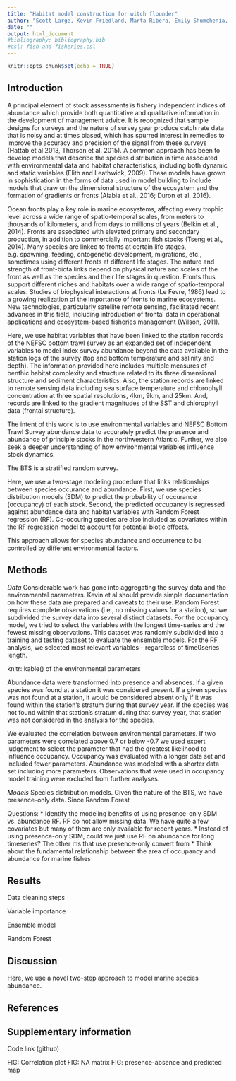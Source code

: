 ```yaml
---
title: "Habitat model construction for witch flounder"
author: "Scott Large, Kevin Friedland, Marta Ribera, Emily Shumchenia, John Manderson, Kristin Kleisner, and Sean Lucey + others?"
date: ""
output: html_document
#bibliography: bibliography.bib
#csl: fish-and-fisheries.csl
---
```


```r
knitr::opts_chunk$set(echo = TRUE)
```

## Introduction

A principal element of stock assessments is fishery independent indices of abundance which provide both quantitative and qualitative information in the development of management advice. It is recognized that sample designs for surveys and the nature of survey gear produce catch rate data that is noisy and at times biased, which has spurred interest in remedies to improve the accuracy and precision of the signal from these surveys (Hattab et al 2013, Thorson et al. 2015). A common approach has been to develop models that describe the species distribution in time associated with environmental data and habitat characteristics, including both dynamic and static variables (Elith and Leathwick, 2009). These models have grown in sophistication in the forms of data used in model building to include models that draw on the dimensional structure of the ecosystem and the formation of gradients or fronts (Alabia et al., 2016; Duron et al. 2016).

Ocean fronts play a key role in marine ecosystems, affecting every trophic level across a wide range of spatio-temporal scales, from meters to thousands of kilometers, and from days to millions of years (Belkin et al., 2014). Fronts are associated with elevated primary and secondary production, in addition to commercially important fish stocks (Tseng et al., 2014). Many species are linked to fronts at certain life stages, e.g. spawning, feeding, ontogenetic development, migrations, etc., sometimes using different fronts at different life stages. The nature and strength of front-biota links depend on physical nature and scales of the front as well as the species and their life stages in question. Fronts thus support different niches and habitats over a wide range of spatio-temporal scales. Studies of biophysical interactions at fronts (Le Fevre, 1986) lead to a growing realization of the importance of fronts to marine ecosystems. New technologies, particularly satellite remote sensing, facilitated recent advances in this field, including introduction of frontal data in operational applications and ecosystem-based fisheries management (Wilson, 2011).

Here, we use habitat variables that have been linked to the station records of the NEFSC bottom trawl survey as an expanded set of independent variables to model index survey abundance beyond the data available in the station logs of the survey (top and bottom temperature and salinity and depth). The information provided here includes multiple measures of benthic habitat complexity and structure related to its three dimensional structure and sediment characteristics. Also, the station records are linked to remote sensing data including sea surface temperature and chlorophyll concentration at three spatial resolutions, 4km, 9km, and 25km. And, records are linked to the gradient magnitudes of the SST and chlorophyll data (frontal structure). 

The intent of this work is to use environmental variables and NEFSC Bottom Trawl Survey abundance data to accurately predict the presence and abundance of principle stocks in the northwestern Atlantic. Further, we also seek a deeper understanding of how environmental variables influence stock dynamics.

The BTS is a stratified random survey.

Here, we use a two-stage modeling procedure that links relationships between species occurance and abundance. First, we use species distribution models (SDM) to predict the probability of occurance (occupancy) of each stock. Second, the predicted occupancy is regressed against abundance data and habitat variables with Random Forest regression (RF). Co-occuring species are also included as covariates within the RF regression model to account for potential biotic effects.  

This approach allows for species abundance and occurrence to be controlled by different environmental factors. 

## Methods

<em>Data</em>
Considerable work has gone into aggregating the survey data and the environmental parameters. Kevin et al should provide simple documentation on how these data are prepared and caveats to their use. Random Forest requires complete observations (i.e., no missing values for a station), so we subdivided the survey data into several distinct datasets. For the occupancy model, we tried to select the variables with the longest time-series and the fewest missing observations. This dataset was randomly subdivided into a training and testing dataset to evaluate the ensemble models. For the RF analysis, we selected most relevant variables - regardless of time0series length. 

knitr::kable() of the environmental parameters

Abundance data were transformed into presence and absences. If a given species was found at a station it was considered present. If a given species was not found at a station, it would be considered absent only if it was found within the station's stratum during that survey year. If the species was not found within that station's stratum during that survey year, that station was not considered in the analysis for the species.   


We evaluated the correlation between environmental parameters. If two parameters were correlated above 0.7 or below -0.7 we used expert judgement to select the parameter that had the greatest likelihood to influence occupancy. Occupancy was evaluated with a longer data set and included fewer parameters. Abundance was modeled with a shorter data set including more parameters. Observations that were used in occupancy model training were excluded from further analyses. 



<em>Models</em>
Species distribution models. Given the nature of the BTS, we have presence-only data. Since Random Forest

Questions:
* Identify the modeling benefits of using presence-only SDM vs. abundance RF. RF do not allow missing data. We have quite a few covariates but many of them are only available for recent years. 
* Instead of using presence-only SDM, could we just use RF on abundance for long timeseries? The other ms that use presence-only convert from 
* Think about the fundamental relationship between the area of occupancy and abundance for marine fishes

## Results
Data cleaning steps

Variable importance

Ensemble model

Random Forest

## Discussion

Here, we use a novel two-step approach to model marine species abundance. 


## References


## Supplementary information
Code link (github)

FIG: Correlation plot
FIG: NA matrix
FIG: presence-absence and predicted map